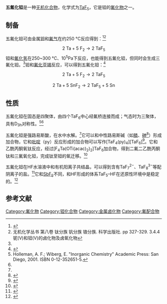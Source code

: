 {{chembox
| verifiedrevid = 426471365
| Name = 五氟化钽
| ImageFile = Tantalum(V) fluoride.png
| ImageSize = 250px
| ImageName = Tantalum(V) fluoride
| OtherNames = 氟化钽(V)
|Section1={{Chembox Identifiers
| CASNo_Ref = {{cascite|correct|CAS}}
| CASNo = 7783-71-3
| UNII_Ref = {{fdacite|correct|FDA}}
| UNII = QAG1W735WO
| PubChem = 82218
| RTECS = WW5775000
| EINECS = 232-022-3
| InChI = 1S/5FH.Ta/h5*1H;/q;;;;;+5/p-5
| SMILES = F[Ta](F)(F)(F)F
  }}
|Section2={{Chembox Properties
| Formula = TaF<sub>5</sub>
| MolarMass = 275.95 g/mol
| Appearance = 白色晶体<ref name=wuji />
| Density = 4.74 g/cm<sup>3</sup>（固体）
| Solubility = 分解
| MeltingPt = {{convert|96.8|C|K}}
| BoilingPt = {{convert|229.2|C|K}}<ref>Fairbrother, Fred; Frith, Wm. C. The halides of niobium. (columbium) and tantalum. III. The vapor pressure of niobium (columbium) and tantalum pentafluorides. ''Journal of the Chemical Society'', 1951. 3051-3056. ISSN:0368-1769. {{DOI|10.1039/jr9510003051}}</ref>
| MagSus = +795.0·10<sup>−6</sup> cm<sup>3</sup>/mol
  }}
|Section3={{Chembox Structure
| Dipole = 0 [[Debye|D]]
  }}
|Section7={{Chembox Hazards
| EUClass = 未列出
| ExternalSDS =
| MainHazards = 易生成[[氟化氢|HF]]
| FlashPt = 不可燃
| RPhrases = 34
| SPhrases = 26-27-28-36/37/39-45
  }}
|Section8={{Chembox Related
| OtherAnions = [[五氯化钽|五氯化钽]]
| OtherCations = [[五氟化铌|五氟化铌]]
  }}
}}

'''五氟化钽'''是一种[[无机化合物|无机化合物]]，化学式为[[钽|Ta]][[氟|F]]<sub>5</sub>，它是钽的[[氟化物|氟化物]]之一。

==制备==
五氟化钽可由金属[[钽|钽]]和[[氟气|氟气]]在约250 °C反应得到：<ref>{{cite journal|author=Priest, H. F.|title=Anhydrous Metal Fluorides"  Inorganic Syntheses|year=1950|volume=3|page= 171-183|doi=10.1002/9780470132340.ch47}}</ref><ref name=wuji>无机化学丛书 第八卷 钛分族 钒分族 铬分族. 科学出版社. pp 327-329. 3.4.4 铌(V)和钽(V)的卤化物及卤氧化物</ref>
:<math>\mathrm{ 2 \ Ta + 5 \ F_2 \longrightarrow 2 \ TaF_5 }</math>
钽和[[氟化氢|氟化氢]]在250~300 °C、10<sup>5</sup>Pa下反应，也能得到五氟化钽，但同时会生成三氟化钽。<ref name=wuji />钽和[[氟化亚锡|氟化亚锡]]反应，可以得到五氟化钽：<ref>{{Literatur | Autor  = J. J. Zuckerman | Titel = Inorganic Reactions and Methods, The Formation of Bonds to Halogens | Verlag = John Wiley & Sons | ISBN = 047014539-0 | Jahr = 2009 | Online = {{Google Buch | BuchID = OcD4P1ZeXdAC | Seite = 288 }} | Seiten = 288 }}</ref>
:<math>\mathrm{ 2 \ Ta + 5 \ F_2 \longrightarrow 2 \ TaF_5 }</math>
:<math>\mathrm{ 2 \ Ta + 5 \ SnF_2 \longrightarrow 2 \ TaF_5 + 5 \ Sn}</math>
==性质==
五氟化钽在固态是四聚体，由四个TaF<sub>6</sub>中心经氟桥连接而成；气态时为三聚体，具有D<sub>3h</sub>对称性。<ref>Holleman, A. F.; Wiberg, E. "Inorganic Chemistry" Academic Press: San Diego, 2001. ISBN 0-12-352651-5.</ref><ref name=wuji />

五氟化钽是强路易斯酸，在水中水解。<ref name=wuji />它可以和中性路易斯碱（如[[膦|膦]]、[[砷|砷]]<ref>{{cite journal|last1=Levason|first1=William|last2=Reid|first2=Gillian|last3=Zhang|first3=Wenjian|title=Six-coordinate NbF<sub>5</sub> and TaF<sub>5</sub> complexes with tertiary mono-phosphine and -arsine ligands|journal=Journal of Fluorine Chemistry|volume=172|year=2015|pages=62–67|issn=00221139|doi=10.1016/j.jfluchem.2015.01.010}}</ref>）形成加合物，它和[[吡啶|吡啶]]（py）反应形成的加合物可以写作[TaF<sub>4</sub>(py)<sub>4</sub>][TaF<sub>6</sub>]<ref>{{cite journal|last1=Haiges|first1=Ralf|last2=Deokar|first2=Piyush|last3=Christe|first3=Karl O.|title=Adduct Formation of Tantalum(V)- and Niobium(V) Fluoride with Neutral Group 15 Donor Ligands, an Example for Ligand Induced Self-Ionization|journal=Zeitschrift für anorganische und allgemeine Chemie|volume=640|issue=8-9|year=2014|pages=1568–1575|issn=00442313|doi=10.1002/zaac.201400141}}</ref>。它和乙酰丙酮氧钛反应，经过[F<sub>4</sub>Ta(OTi(acac)<sub>2</sub>)<sub>2</sub>]TaF<sub>6</sub>加合物，得到二氟二乙酰丙酮钛和三氟氧化钽，完成钛至钽的氧迁移。<ref>{{cite journal|last1=Funaioli|first1=Tiziana|last2=Marchetti|first2=Fabio|last3=Pampaloni|first3=Guido|last4=Zacchini|first4=Stefano|title=Ligand-interchange reactions between M(iv) (M = Ti, V) oxide bis-acetylacetonates and halides of high-valent group 4 and 5 metals. A synthetic and electrochemical study|journal=Dalton Transactions|volume=42|issue=39|year=2013|pages=14168|issn=1477-9226|doi=10.1039/c3dt51378e}}</ref>

五氟化钽在HF水溶液中和有机阳离子共结晶，可以得到含有TaF<sub>7</sub><sup>2−</sup>、TaF<sub>8</sub><sup>3−</sup>等配阴离子的盐。<ref>{{cite journal|last1=Goreshnik|first1=E.|title=[C(NH<sub>2</sub>)<sub>3</sub>]<sub>2</sub>TaF<sub>7</sub> and [C(NH<sub>2</sub>)<sub>3</sub>]<sub>3</sub>TaF<sub>8</sub>: Guanidinium fluoride-tantalates with isolated anionic polyhedra|journal=Journal of Fluorine Chemistry|volume=226|year=2019|pages=109352|issn=00221139|doi=10.1016/j.jfluchem.2019.109352}}</ref>它和[[五氟化锑|SbF<sub>5</sub>]]不同，和HF形成的体系TaF<sub>5</sub>–HF在还原性环境中是稳定的。<ref>{{cite book
| title = Superacid Chemistry
| url = https://archive.org/details/superacidchemist00olah
| author1 = Arpad Molnar
| author2 = G. K. Surya Prakash
| author3 = Jean Sommer
| edition = 2nd
| publisher = Wiley-Interscience
| year = 2009
| isbn = 0-471-59668-X
| page = [https://archive.org/details/superacidchemist00olah/page/60 60]
}}</ref>

==参考文献==
{{reflist}}
{{钽化合物}}
{{氟化物}}

[[Category:氟化物|Category:氟化物]]
[[Category:钽化合物|Category:钽化合物]]
[[Category:金属卤化物|Category:金属卤化物]]
[[Category:氟配合物|Category:氟配合物]]